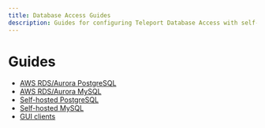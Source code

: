 ```yaml
---
title: Database Access Guides
description: Guides for configuring Teleport Database Access with self-hosted or AWS RDS/Aurora PostgreSQL and MySQL
---
```


# Guides

- [AWS RDS/Aurora PostgreSQL](./guides/postgres-aws.mdx)
- [AWS RDS/Aurora MySQL](./guides/mysql-aws.mdx)
- [Self-hosted PostgreSQL](./guides/postgres-self-hosted.mdx)
- [Self-hosted MySQL](./guides/mysql-self-hosted.mdx)
- [GUI clients](./guides/gui-clients.mdx)
